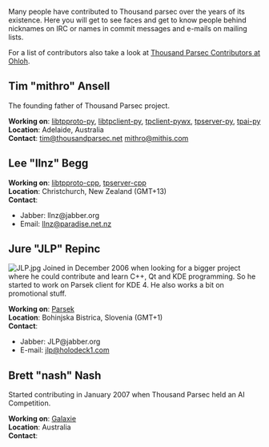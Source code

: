 Many people have contributed to Thousand parsec over the years of its existence. Here you will get to see faces and get to know people behind nicknames on IRC or names in commit messages and e-mails on mailing lists.

For a list of contributors also take a look at [http://www.ohloh.net/projects/3679/contributors Thousand Parsec Contributors at Ohloh].

== Tim "mithro" Ansell ==
The founding father of Thousand Parsec project.

'''Working on''': [[libtpproto-py]], [[libtpclient-py]], [[tpclient-pywx]], [[tpserver-py]], [[tpai-py]]<br />
'''Location''': Adelaide, Australia<br />
'''Contact''': [mailto:tim@thousandparsec.net tim@thousandparsec.net] [mailto:mithro@mithis.com mithro@mithis.com]

== Lee "llnz" Begg ==
'''Working on''': [[libtpproto-cpp]], [[tpserver-cpp]]<br />
'''Location''': Christchurch, New Zealand (GMT+13)<br />
'''Contact''':
* Jabber: llnz@jabber.org
* Email: [mailto:llnz@paradise.net.nz llnz@paradise.net.nz]

== Jure "JLP" Repinc ==
[[Image:JLP.jpg|right]]
Joined in December 2006 when looking for a bigger project where he could contribute and learn C++, Qt and KDE programming. So he started to work on Parsek client for KDE 4. He also works a bit on promotional stuff.

'''Working on''': [[Parsek]]<br />
'''Location''': Bohinjska Bistrica, Slovenia (GMT+1)<br />
'''Contact''':
* Jabber: JLP@jabber.org
* E-mail: [mailto:jlp@holodeck1.com jlp@holodeck1.com]

== Brett "nash" Nash ==
Started contributing in January 2007 when Thousand Parsec held an AI Competition.

'''Working on''': [[Galaxie]]<br />
'''Location''': Australia<br />
'''Contact''':
